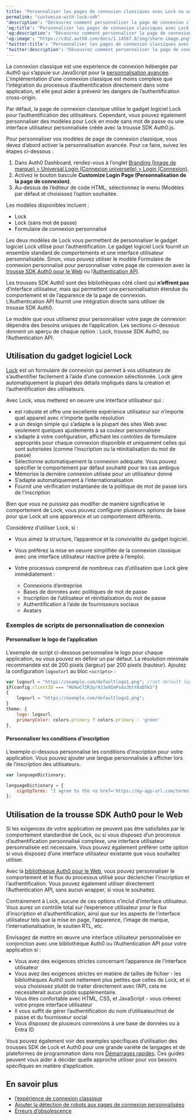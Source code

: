 ```yaml
---
title: "Personnaliser les pages de connexion classiques avec Lock ou une trousse SDK"
permalink: "customize-with-lock-sdk"
'description': "Découvrez comment personnaliser la page de connexion classique avec Lock ou une interface utilisateur personnalisée conçue sur la base d’une trousse SDK."
'og:title': "Personnaliser les pages de connexion classiques avec Lock ou une trousse SDK"
'og:description': "Découvrez comment personnaliser la page de connexion classique avec Lock ou une interface utilisateur personnalisée conçue sur la base d’une trousse SDK."
'og:image': "https://cdn2.auth0.com/docs/1.14567.0/img/share-image.png"
'twitter:title': "Personnaliser les pages de connexion classiques avec Lock ou une trousse SDK"
'twitter:description': "Découvrez comment personnaliser la page de connexion classique avec Lock ou une interface utilisateur personnalisée conçue sur la base d’une trousse SDK."
---
```


La connexion classique est une expérience de connexion hébergée par Auth0 qui s’appuie sur JavaScript pour la [personnalisation avancée](/docs/fr-ca/customize/login-pages/classic-login/customization-classic). L’implémentation d’une connexion classique est moins complexe que l’intégration du processus d’authentification directement dans votre application, et elle peut aider à prévenir les dangers de l’authentification cross-origin.

Par défaut, la page de connexion classique utilise le gadget logiciel Lock pour l’authentification des utilisateurs. Cependant, vous pouvez également personnaliser des modèles pour Lock en mode sans mot de passe ou une interface utilisateur personnalisée créée avec la trousse SDK Auth0.js.

Pour personnaliser vos modèles de page de connexion classique, vous devez d’abord activer la personnalisation avancée. Pour ce faire, suivez les étapes ci-dessous :

1. Dans Auth0 Dashboard, rendez-vous à l’onglet [Branding (Image de marque) > Universal Login (Connexion universelle) > Login (Connexion)](https://manage.auth0.com/#/login_page).
2. Activez le bouton bascule **Customize Login Page (Personnalisation de la page de connexion)**.
3. Au-dessus de l’éditeur de code HTML, sélectionnez le menu (Modèles par défaut et choisissez l’option souhaitée.

Les modèles disponibles incluent :

* Lock
* Lock (sans mot de passe)
* Formulaire de connexion personnalisé

Les deux modèles de Lock vous permettent de personnaliser le gadget logiciel Lock utilisé pour l’authentification. Le gadget logiciel Lock fournit un ensemble standard de comportements et une interface utilisateur personnalisable. Sinon, vous pouvez utiliser le modèle Formulaire de connexion personnalisé pour personnaliser votre page de connexion avec la [trousse SDK Auth0 pour le Web](/docs/fr-ca/libraries/auth0js) ou l’[Authentication API](/docs/fr-ca/api/authentication).

Les trousses SDK Auth0 sont des bibliothèques côté client qui **n’offrent pas** d’interface utilisateur, mais qui permettent une personnalisation étendue du comportement et de l’apparence de la page de connexion. L’Authentication API fournit une intégration directe sans utiliser de trousse SDK Auth0.

Le modèle que vous utiliserez pour personnaliser votre page de connexion dépendra des besoins uniques de l’application. Les sections ci-dessous donnent un aperçu de chaque option : Lock, trousse SDK Auth0, ou l’Authentication API.

## Utilisation du gadget logiciel Lock

[Lock](/docs/fr-ca/libraries/lock) est un formulaire de connexion qui permet à vos utilisateurs de s’authentifier facilement à l’aide d’une connexion sélectionnée. Lock gère automatiquement la plupart des détails impliqués dans la création et l’authentification des utilisateurs.

Avec Lock, vous metterez en oeuvre une interface utilisateur qui :

* est robuste et offre une excellente expérience utilisateur sur n’importe quel appareil avec n’importe quelle résolution
* a un design simple qui s’adapte à la plupart des sites Web avec seulement quelques ajustements à sa couleur personnalisée
* s’adapte à votre configuration, affichant les contrôles de formulaire appropriés pour chaque connexion disponible et uniquement celles qui sont autorisées (comme l’inscription ou la réinitialisation du mot de passe)
* Sélectionne automatiquement la connexion adéquate. Vous pouvez spécifier le comportement par défaut souhaité pour les cas ambigus
* Mémorise la dernière connexion utilisée pour un utilisateur donné
* S’adapte automatiquement à l’internationalisation
* Fournit une vérification instantanée de la politique de mot de passe lors de l’inscription

Bien que vous ne puissiez pas modifier de manière significative le comportement de Lock, vous pouvez configurer plusieurs options de base pour que Lock ait une apparence et un comportement différents.

Considérez d’utiliser Lock, si :

* Vous aimez la structure, l’apparence et la convivialité du gadget logiciel.
* Vous préférez la mise en oeuvre simplifiée de la connexion classique avec une interface utilisateur réactive prête à l’emploi.
* Votre processus comprend de nombreux cas d’utilisation que Lock gère immédiatement :

  + Connexions d’entreprise
  + Bases de données avec politiques de mot de passe
  + Inscription de l’utilisateur et réinitialisation du mot de passe
  + Authentification à l’aide de fournisseurs sociaux
  + Avatars

### Exemples de scripts de personnalisation de connexion

#### Personnaliser le logo de l’application

L’exemple de script ci-dessous personnalise le logo pour chaque application, ou vous pouvez en définir un par défaut. La résolution minimale recommandée est de 200 pixels (largeur) par 200 pixels (hauteur). Ajoutez la configuration `logouturl` au bloc `<scripts>` :

```javascript lines
var logourl = "https://example.com/defaultlogo1.png"; //set default logo
if(config.clientID === "HUXwC72R3qr9JJo9ImPsdzJbtY8aD5kS")
{
    logourl = "https://example.com/defaultlogo2.png";
}
theme: {
    logo: logourl,
    primaryColor: colors.primary ? colors.primary : 'green'
},
```

#### Personnaliser les conditions d’inscription

L’exemple ci-dessous personnalise les conditions d’inscription pour votre application. Vous pouvez ajouter une langue personnalisée à afficher lors de l’inscription des utilisateurs.

```javascript lines
var languageDictionary;

languageDictionary = {
    signUpTerms: "I agree to the <a href='https://my-app-url.com/terms' target='_blank'>terms of service</a> and <a href='https://my-app-url.com/privacy' target='_blank'>privacy policy</a>."
};
```

## Utilisation de la trousse SDK Auth0 pour le Web

Si les exigences de votre application ne peuvent pas être satisfaites par le comportement standardisé de Lock, ou si vous disposez d’un processus d’authentification personnalisé complexe, une interface utilisateur personnalisée est nécessaire. Vous pouvez également préférer cette option si vous disposez d’une interface utilisateur existante que vous souhaitez utiliser.

Avec la [bibliothèque Auth0 pour le Web](/docs/fr-ca/libraries/auth0js), vous pouvez personnaliser le comportement et le flux du processus utilisé pour déclencher l’inscription et l’authentification. Vous pouvez également utiliser directement l’Authentication API, sans aucun wrapper, si vous le souhaitez.

Contrairement à Lock, aucune de ces options n’inclut d’interface utilisateur. Vous aurez un contrôle total sur l’expérience utilisateur pour le flux d’inscription et d’authentification, ainsi que sur les aspects de l’interface utilisateur tels que la mise en page, l’apparence, l’image de marque, l’internationalisation, le soutien RTL, etc.

Envisagez de mettre en œuvre une interface utilisateur personnalisée en conjonction avec une bibliothèque Auth0 ou l’Authentication API pour votre application si :

* Vous avez des exigences strictes concernant l’apparence de l’interface utilisateur
* Vous avez des exigences strictes en matière de tailles de fichier - les bibliothèques Auth0 sont nettement plus petites que celles de Lock, et si vous choisissez plutôt de traiter directement avec l’API, cela ne nécessiterait aucun poids supplémentaire.
* Vous êtes confortable avec HTML, CSS, et JavaScript - vous créerez votre propre interface utilisateur
* Il vous suffit de gérer l’authentification du nom d’utilisateur/mot de passe et du fournisseur social
* Vous disposez de plusieurs connexions à une base de données ou à Entra ID

Vous pouvez également voir des exemples spécifiques d’utilisation des trousses SDK de Lock et Auth0 pour une grande variété de langages et de plateformes de programmation dans nos [Démarrages rapides](/docs/fr-ca/quickstart). Ces guides peuvent vous aider à décider quelle approche utiliser pour vos besoins spécifiques en matière d’application.

## En savoir plus

* [l’expérience de connexion classique](/docs/fr-ca/authenticate/login/auth0-universal-login/universal-login-vs-classic-login/classic-experience)
* [Ajouter la détection de robots aux pages de connexion personnalisées](/docs/fr-ca/secure/attack-protection/bot-detection/bot-detection-custom-login-pages)
* [Erreurs d’obsolescence](/docs/fr-ca/troubleshoot/basic-issues/check-deprecation-errors)